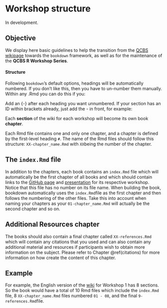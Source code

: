 # Workshop structure {#structure}

In development.

## Objective

We display here basic guidelines to help the transition from the [QCBS wikipage](wiki.qcbs.ca/r) towards the `bookdown` framework, as well as for the maintenance of the **QCBS R Workshop Series**. 

#### Structure

Following `bookdown`'s default options, headings will be automatically numbered.  If you don’t like this, then you have to un-number them manually. Within any .Rmd you can do this if you:

Add an {-} after each heading you want unnumbered.
If your section has an ID within brackets already, just add the - in front, for example:

Each **section** of the wiki for each workshop will become its own book **chapter**.

Each Rmd file contains one and only one chapter, and a chapter is defined by the first-level heading `#`. The name of the Rmd files should follow this structure: `XX-chapter_name.Rmd` with `XX`being the number of the chapter.

## The `index.Rmd` file

In addition to the chapters, each book contains an `index.Rmd` file which will automatically be the first chapter of all books and which should contain links to the [GitHub page](https://github.com/QCBSRworkshops/templateWorkshops) and [presentation](https://qcbsrworkshops.github.io/templateWorkshops/presentation-template/index.html) for its respective workshop. Notice that this file has no number on its file name. When building the book, bookdown automatically uses the `index.Rmd`file as the first chapter and then follows the numbering of the other files. Take this into account when naming your chapters as your `01-chapter_name.Rmd` will actually be the second chapter and so on.

## Additional Resources chapter

The books should also contain a final chapter called `XX-references.Rmd` which will contain any citations that you used and can also contain any additional material and resources if participants wish to obtain more information on the subject. Please refer to Chapter \@ref(citations) for more information on how create the content of this chapter.

## Example {-}

For example, the English version of the [wiki](https://wiki.qcbs.ca/r_workshop1) for Workshop 1 has 8 sections. So the book would have a total of 10 Rmd files which include the `index.Rmd` file, 8 `XX-chapter_name.Rmd` files numbered `01 - 08`, and the final `9-references.Rmd`file.